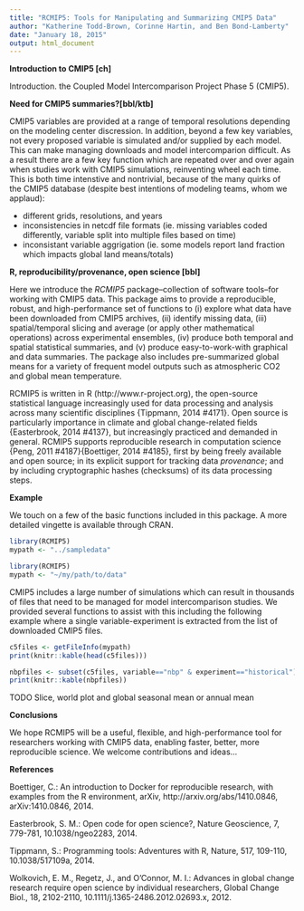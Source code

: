 ```yaml
---
title: "RCMIP5: Tools for Manipulating and Summarizing CMIP5 Data"
author: "Katherine Todd-Brown, Corinne Hartin, and Ben Bond-Lamberty"
date: "January 18, 2015"
output: html_document
---
```


**Introduction to CMIP5 [ch]**

Introduction.
the Coupled Model Intercomparison Project Phase 5 (CMIP5).

**Need for CMIP5 summaries?[bbl/ktb]**

CMIP5 variables are provided at a range of temporal resolutions depending on the modeling center discression. In addition, beyond a few key variables, not every proposed variable is simulated and/or supplied by each model. This can make managing downloads and model intercomparion difficult. As a result there are a few key function which are repeated over and over again when studies work with CMIP5 simulations, reinventing wheel each time. This is both time intenstive and nontrivial, because of the many quirks of the CMIP5 database (despite best intentions of modeling teams, whom we applaud):

* different grids, resolutions, and years
* inconsistencies in netcdf file formats (ie. missing variables coded differently, variable split into multiple files based on time)
* inconsistant variable aggrigation (ie. some models report land fraction which impacts global land means/totals)


**R, reproducibility/provenance, open science [bbl]**

Here we introduce the *RCMIP5* package--collection of software tools--for working with CMIP5 data. This package aims to provide a reproducible, robust, and high-performance set of functions to (i) explore what data have been downloaded from CMIP5 archives, (ii) identify missing data, (iii) spatial/temporal slicing and average (or apply other mathematical operations) across experimental ensembles, (iv) produce both temporal and spatial statistical summaries, and (v) produce easy-to-work-with graphical and data summaries. The package also includes pre-summarized global means for a variety of frequent model outputs such as atmospheric CO2 and global mean temperature.

RCMIP5 is written in R (http://www.r-project.org), the open-source statistical language increasingly used for data processing and analysis across many scientific disciplines {Tippmann, 2014 #4171}. Open source is particularly importance in climate and global change-related fields {Easterbrook, 2014 #4137}, but increasingly practiced and demanded in general. RCMIP5 supports reproducible research in computation science {Peng, 2011 #4187}{Boettiger, 2014 #4185}, first by being freely available and open source; in its explicit support for tracking data *provenance*; and by including cryptographic hashes (checksums) of its data processing steps.

**Example**

We touch on a few of the basic functions included in this package. A more detailed vingette is available through CRAN.

```r
library(RCMIP5)
mypath <- "../sampledata"
```

```r
library(RCMIP5)
mypath <- "~/my/path/to/data"
```

CMIP5 includes a large number of simulations which can result in thousands of files that need to be managed for model intercomparison studies. We provided several functions to assist with this including the following example where a single variable-experiment is extracted from the list of downloaded CMIP5 files.

```r
c5files <- getFileInfo(mypath)
print(knitr::kable(head(c5files)))

nbpfiles <- subset(c5files, variable=="nbp" & experiment=="historical")
print(knitr::kable(nbpfiles))
```

TODO Slice, world plot and global seasonal mean or annual mean

**Conclusions**

We hope RCMIP5 will be a useful, flexible, and high-performance tool for researchers working with CMIP5 data, enabling faster, better, more reproducible science. We welcome contributions and ideas...


**References**

Boettiger, C.: An introduction to Docker for reproducible research, with examples from the R environment, arXiv, http://arxiv.org/abs/1410.0846, arXiv:1410.0846, 2014.

Easterbrook, S. M.: Open code for open science?, Nature Geoscience, 7, 779-781, 10.1038/ngeo2283, 2014.

Tippmann, S.: Programming tools: Adventures with R, Nature, 517, 109-110, 10.1038/517109a, 2014.

Wolkovich, E. M., Regetz, J., and O'Connor, M. I.: Advances in global change research require open science by individual researchers, Global Change Biol., 18, 2102-2110, 10.1111/j.1365-2486.2012.02693.x, 2012.
